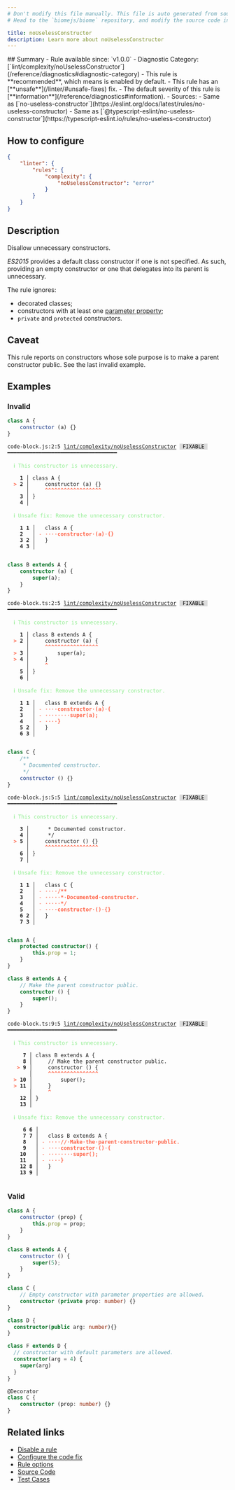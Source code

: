 ```yaml
---
# Don't modify this file manually. This file is auto generated from source, and you will lose your changes next time the website is built.
# Head to the `biomejs/biome` repository, and modify the source code in there.

title: noUselessConstructor
description: Learn more about noUselessConstructor
---
```


<Tabs>
<TabItem label="JavaScript (and super languages)" icon="seti:javascript">
## Summary
- Rule available since: `v1.0.0`
- Diagnostic Category: [`lint/complexity/noUselessConstructor`](/reference/diagnostics#diagnostic-category)
- This rule is **recommended**, which means is enabled by default.
- This rule has an [**unsafe**](/linter/#unsafe-fixes) fix.
- The default severity of this rule is [**information**](/reference/diagnostics#information).
- Sources: 
  - Same as [`no-useless-constructor`](https://eslint.org/docs/latest/rules/no-useless-constructor)
  - Same as [`@typescript-eslint/no-useless-constructor`](https://typescript-eslint.io/rules/no-useless-constructor)

## How to configure
```json title="biome.json"
{
	"linter": {
		"rules": {
			"complexity": {
				"noUselessConstructor": "error"
			}
		}
	}
}

```
## Description
Disallow unnecessary constructors.

_ES2015_ provides a default class constructor if one is not specified.
As such, providing an empty constructor or one that delegates into its parent is unnecessary.

The rule ignores:

- decorated classes;
- constructors with at least one [parameter property](https://www.typescriptlang.org/docs/handbook/2/classes.html#parameter-properties);
- `private` and `protected` constructors.

## Caveat

This rule reports on constructors whose sole purpose is to make a parent constructor public.
See the last invalid example.

## Examples

### Invalid

```js
class A {
    constructor (a) {}
}
```

<pre class="language-text"><code class="language-text">code-block.js:2:5 <a href="https://biomejs.dev/linter/rules/no-useless-constructor">lint/complexity/noUselessConstructor</a> <span style="color: #000; background-color: #ddd;"> FIXABLE </span> ━━━━━━━━━━━━━━━━━━━━━━━━━━━━━━━━━━━<br /><br />  <strong><span style="color: lightgreen;">ℹ</span></strong> <span style="color: lightgreen;">This constructor is unnecessary.</span><br />  <br />    <strong>1 │ </strong>class A &#123;<br />  <strong><span style="color: Tomato;">&gt;</span></strong> <strong>2 │ </strong>    constructor (a) &#123;&#125;<br />   <strong>   │ </strong>    <strong><span style="color: Tomato;">^</span></strong><strong><span style="color: Tomato;">^</span></strong><strong><span style="color: Tomato;">^</span></strong><strong><span style="color: Tomato;">^</span></strong><strong><span style="color: Tomato;">^</span></strong><strong><span style="color: Tomato;">^</span></strong><strong><span style="color: Tomato;">^</span></strong><strong><span style="color: Tomato;">^</span></strong><strong><span style="color: Tomato;">^</span></strong><strong><span style="color: Tomato;">^</span></strong><strong><span style="color: Tomato;">^</span></strong><strong><span style="color: Tomato;">^</span></strong><strong><span style="color: Tomato;">^</span></strong><strong><span style="color: Tomato;">^</span></strong><strong><span style="color: Tomato;">^</span></strong><strong><span style="color: Tomato;">^</span></strong><strong><span style="color: Tomato;">^</span></strong><strong><span style="color: Tomato;">^</span></strong><br />    <strong>3 │ </strong>&#125;<br />    <strong>4 │ </strong><br />  <br />  <strong><span style="color: lightgreen;">ℹ</span></strong> <span style="color: lightgreen;">Unsafe fix</span><span style="color: lightgreen;">: </span><span style="color: lightgreen;">Remove the unnecessary constructor.</span><br />  <br />    <strong>1</strong> <strong>1</strong><strong> │ </strong>  class A &#123;<br />    <strong>2</strong>  <strong> │ </strong><span style="color: Tomato;">-</span> <span style="color: Tomato;"><span style="opacity: 0.8;"><strong>·</strong></span></span><span style="color: Tomato;"><span style="opacity: 0.8;"><strong>·</strong></span></span><span style="color: Tomato;"><span style="opacity: 0.8;"><strong>·</strong></span></span><span style="color: Tomato;"><span style="opacity: 0.8;"><strong>·</strong></span></span><span style="color: Tomato;"><strong>c</strong></span><span style="color: Tomato;"><strong>o</strong></span><span style="color: Tomato;"><strong>n</strong></span><span style="color: Tomato;"><strong>s</strong></span><span style="color: Tomato;"><strong>t</strong></span><span style="color: Tomato;"><strong>r</strong></span><span style="color: Tomato;"><strong>u</strong></span><span style="color: Tomato;"><strong>c</strong></span><span style="color: Tomato;"><strong>t</strong></span><span style="color: Tomato;"><strong>o</strong></span><span style="color: Tomato;"><strong>r</strong></span><span style="color: Tomato;"><span style="opacity: 0.8;"><strong>·</strong></span></span><span style="color: Tomato;"><strong>(</strong></span><span style="color: Tomato;"><strong>a</strong></span><span style="color: Tomato;"><strong>)</strong></span><span style="color: Tomato;"><span style="opacity: 0.8;"><strong>·</strong></span></span><span style="color: Tomato;"><strong>&#123;</strong></span><span style="color: Tomato;"><strong>&#125;</strong></span><br />    <strong>3</strong> <strong>2</strong><strong> │ </strong>  &#125;<br />    <strong>4</strong> <strong>3</strong><strong> │ </strong>  <br />  <br /></code></pre>

```ts
class B extends A {
    constructor (a) {
        super(a);
    }
}
```

<pre class="language-text"><code class="language-text">code-block.ts:2:5 <a href="https://biomejs.dev/linter/rules/no-useless-constructor">lint/complexity/noUselessConstructor</a> <span style="color: #000; background-color: #ddd;"> FIXABLE </span> ━━━━━━━━━━━━━━━━━━━━━━━━━━━━━━━━━━━<br /><br />  <strong><span style="color: lightgreen;">ℹ</span></strong> <span style="color: lightgreen;">This constructor is unnecessary.</span><br />  <br />    <strong>1 │ </strong>class B extends A &#123;<br />  <strong><span style="color: Tomato;">&gt;</span></strong> <strong>2 │ </strong>    constructor (a) &#123;<br />   <strong>   │ </strong>    <strong><span style="color: Tomato;">^</span></strong><strong><span style="color: Tomato;">^</span></strong><strong><span style="color: Tomato;">^</span></strong><strong><span style="color: Tomato;">^</span></strong><strong><span style="color: Tomato;">^</span></strong><strong><span style="color: Tomato;">^</span></strong><strong><span style="color: Tomato;">^</span></strong><strong><span style="color: Tomato;">^</span></strong><strong><span style="color: Tomato;">^</span></strong><strong><span style="color: Tomato;">^</span></strong><strong><span style="color: Tomato;">^</span></strong><strong><span style="color: Tomato;">^</span></strong><strong><span style="color: Tomato;">^</span></strong><strong><span style="color: Tomato;">^</span></strong><strong><span style="color: Tomato;">^</span></strong><strong><span style="color: Tomato;">^</span></strong><strong><span style="color: Tomato;">^</span></strong><br />  <strong><span style="color: Tomato;">&gt;</span></strong> <strong>3 │ </strong>        super(a);<br />  <strong><span style="color: Tomato;">&gt;</span></strong> <strong>4 │ </strong>    &#125;<br />   <strong>   │ </strong>    <strong><span style="color: Tomato;">^</span></strong><br />    <strong>5 │ </strong>&#125;<br />    <strong>6 │ </strong><br />  <br />  <strong><span style="color: lightgreen;">ℹ</span></strong> <span style="color: lightgreen;">Unsafe fix</span><span style="color: lightgreen;">: </span><span style="color: lightgreen;">Remove the unnecessary constructor.</span><br />  <br />    <strong>1</strong> <strong>1</strong><strong> │ </strong>  class B extends A &#123;<br />    <strong>2</strong>  <strong> │ </strong><span style="color: Tomato;">-</span> <span style="color: Tomato;"><span style="opacity: 0.8;"><strong>·</strong></span></span><span style="color: Tomato;"><span style="opacity: 0.8;"><strong>·</strong></span></span><span style="color: Tomato;"><span style="opacity: 0.8;"><strong>·</strong></span></span><span style="color: Tomato;"><span style="opacity: 0.8;"><strong>·</strong></span></span><span style="color: Tomato;"><strong>c</strong></span><span style="color: Tomato;"><strong>o</strong></span><span style="color: Tomato;"><strong>n</strong></span><span style="color: Tomato;"><strong>s</strong></span><span style="color: Tomato;"><strong>t</strong></span><span style="color: Tomato;"><strong>r</strong></span><span style="color: Tomato;"><strong>u</strong></span><span style="color: Tomato;"><strong>c</strong></span><span style="color: Tomato;"><strong>t</strong></span><span style="color: Tomato;"><strong>o</strong></span><span style="color: Tomato;"><strong>r</strong></span><span style="color: Tomato;"><span style="opacity: 0.8;"><strong>·</strong></span></span><span style="color: Tomato;"><strong>(</strong></span><span style="color: Tomato;"><strong>a</strong></span><span style="color: Tomato;"><strong>)</strong></span><span style="color: Tomato;"><span style="opacity: 0.8;"><strong>·</strong></span></span><span style="color: Tomato;"><strong>&#123;</strong></span><br />    <strong>3</strong>  <strong> │ </strong><span style="color: Tomato;">-</span> <span style="color: Tomato;"><span style="opacity: 0.8;"><strong>·</strong></span></span><span style="color: Tomato;"><span style="opacity: 0.8;"><strong>·</strong></span></span><span style="color: Tomato;"><span style="opacity: 0.8;"><strong>·</strong></span></span><span style="color: Tomato;"><span style="opacity: 0.8;"><strong>·</strong></span></span><span style="color: Tomato;"><span style="opacity: 0.8;"><strong>·</strong></span></span><span style="color: Tomato;"><span style="opacity: 0.8;"><strong>·</strong></span></span><span style="color: Tomato;"><span style="opacity: 0.8;"><strong>·</strong></span></span><span style="color: Tomato;"><span style="opacity: 0.8;"><strong>·</strong></span></span><span style="color: Tomato;"><strong>s</strong></span><span style="color: Tomato;"><strong>u</strong></span><span style="color: Tomato;"><strong>p</strong></span><span style="color: Tomato;"><strong>e</strong></span><span style="color: Tomato;"><strong>r</strong></span><span style="color: Tomato;"><strong>(</strong></span><span style="color: Tomato;"><strong>a</strong></span><span style="color: Tomato;"><strong>)</strong></span><span style="color: Tomato;"><strong>;</strong></span><br />    <strong>4</strong>  <strong> │ </strong><span style="color: Tomato;">-</span> <span style="color: Tomato;"><span style="opacity: 0.8;"><strong>·</strong></span></span><span style="color: Tomato;"><span style="opacity: 0.8;"><strong>·</strong></span></span><span style="color: Tomato;"><span style="opacity: 0.8;"><strong>·</strong></span></span><span style="color: Tomato;"><span style="opacity: 0.8;"><strong>·</strong></span></span><span style="color: Tomato;"><strong>&#125;</strong></span><br />    <strong>5</strong> <strong>2</strong><strong> │ </strong>  &#125;<br />    <strong>6</strong> <strong>3</strong><strong> │ </strong>  <br />  <br /></code></pre>

```js
class C {
    /**
     * Documented constructor.
     */
    constructor () {}
}
```

<pre class="language-text"><code class="language-text">code-block.js:5:5 <a href="https://biomejs.dev/linter/rules/no-useless-constructor">lint/complexity/noUselessConstructor</a> <span style="color: #000; background-color: #ddd;"> FIXABLE </span> ━━━━━━━━━━━━━━━━━━━━━━━━━━━━━━━━━━━<br /><br />  <strong><span style="color: lightgreen;">ℹ</span></strong> <span style="color: lightgreen;">This constructor is unnecessary.</span><br />  <br />    <strong>3 │ </strong>     &#42; Documented constructor.<br />    <strong>4 │ </strong>     &#42;/<br />  <strong><span style="color: Tomato;">&gt;</span></strong> <strong>5 │ </strong>    constructor () &#123;&#125;<br />   <strong>   │ </strong>    <strong><span style="color: Tomato;">^</span></strong><strong><span style="color: Tomato;">^</span></strong><strong><span style="color: Tomato;">^</span></strong><strong><span style="color: Tomato;">^</span></strong><strong><span style="color: Tomato;">^</span></strong><strong><span style="color: Tomato;">^</span></strong><strong><span style="color: Tomato;">^</span></strong><strong><span style="color: Tomato;">^</span></strong><strong><span style="color: Tomato;">^</span></strong><strong><span style="color: Tomato;">^</span></strong><strong><span style="color: Tomato;">^</span></strong><strong><span style="color: Tomato;">^</span></strong><strong><span style="color: Tomato;">^</span></strong><strong><span style="color: Tomato;">^</span></strong><strong><span style="color: Tomato;">^</span></strong><strong><span style="color: Tomato;">^</span></strong><strong><span style="color: Tomato;">^</span></strong><br />    <strong>6 │ </strong>&#125;<br />    <strong>7 │ </strong><br />  <br />  <strong><span style="color: lightgreen;">ℹ</span></strong> <span style="color: lightgreen;">Unsafe fix</span><span style="color: lightgreen;">: </span><span style="color: lightgreen;">Remove the unnecessary constructor.</span><br />  <br />    <strong>1</strong> <strong>1</strong><strong> │ </strong>  class C &#123;<br />    <strong>2</strong>  <strong> │ </strong><span style="color: Tomato;">-</span> <span style="color: Tomato;"><span style="opacity: 0.8;"><strong>·</strong></span></span><span style="color: Tomato;"><span style="opacity: 0.8;"><strong>·</strong></span></span><span style="color: Tomato;"><span style="opacity: 0.8;"><strong>·</strong></span></span><span style="color: Tomato;"><span style="opacity: 0.8;"><strong>·</strong></span></span><span style="color: Tomato;"><strong>/</strong></span><span style="color: Tomato;"><strong>&#42;</strong></span><span style="color: Tomato;"><strong>&#42;</strong></span><br />    <strong>3</strong>  <strong> │ </strong><span style="color: Tomato;">-</span> <span style="color: Tomato;"><span style="opacity: 0.8;"><strong>·</strong></span></span><span style="color: Tomato;"><span style="opacity: 0.8;"><strong>·</strong></span></span><span style="color: Tomato;"><span style="opacity: 0.8;"><strong>·</strong></span></span><span style="color: Tomato;"><span style="opacity: 0.8;"><strong>·</strong></span></span><span style="color: Tomato;"><span style="opacity: 0.8;"><strong>·</strong></span></span><span style="color: Tomato;"><strong>&#42;</strong></span><span style="color: Tomato;"><span style="opacity: 0.8;"><strong>·</strong></span></span><span style="color: Tomato;"><strong>D</strong></span><span style="color: Tomato;"><strong>o</strong></span><span style="color: Tomato;"><strong>c</strong></span><span style="color: Tomato;"><strong>u</strong></span><span style="color: Tomato;"><strong>m</strong></span><span style="color: Tomato;"><strong>e</strong></span><span style="color: Tomato;"><strong>n</strong></span><span style="color: Tomato;"><strong>t</strong></span><span style="color: Tomato;"><strong>e</strong></span><span style="color: Tomato;"><strong>d</strong></span><span style="color: Tomato;"><span style="opacity: 0.8;"><strong>·</strong></span></span><span style="color: Tomato;"><strong>c</strong></span><span style="color: Tomato;"><strong>o</strong></span><span style="color: Tomato;"><strong>n</strong></span><span style="color: Tomato;"><strong>s</strong></span><span style="color: Tomato;"><strong>t</strong></span><span style="color: Tomato;"><strong>r</strong></span><span style="color: Tomato;"><strong>u</strong></span><span style="color: Tomato;"><strong>c</strong></span><span style="color: Tomato;"><strong>t</strong></span><span style="color: Tomato;"><strong>o</strong></span><span style="color: Tomato;"><strong>r</strong></span><span style="color: Tomato;"><strong>.</strong></span><br />    <strong>4</strong>  <strong> │ </strong><span style="color: Tomato;">-</span> <span style="color: Tomato;"><span style="opacity: 0.8;"><strong>·</strong></span></span><span style="color: Tomato;"><span style="opacity: 0.8;"><strong>·</strong></span></span><span style="color: Tomato;"><span style="opacity: 0.8;"><strong>·</strong></span></span><span style="color: Tomato;"><span style="opacity: 0.8;"><strong>·</strong></span></span><span style="color: Tomato;"><span style="opacity: 0.8;"><strong>·</strong></span></span><span style="color: Tomato;"><strong>&#42;</strong></span><span style="color: Tomato;"><strong>/</strong></span><br />    <strong>5</strong>  <strong> │ </strong><span style="color: Tomato;">-</span> <span style="color: Tomato;"><span style="opacity: 0.8;"><strong>·</strong></span></span><span style="color: Tomato;"><span style="opacity: 0.8;"><strong>·</strong></span></span><span style="color: Tomato;"><span style="opacity: 0.8;"><strong>·</strong></span></span><span style="color: Tomato;"><span style="opacity: 0.8;"><strong>·</strong></span></span><span style="color: Tomato;"><strong>c</strong></span><span style="color: Tomato;"><strong>o</strong></span><span style="color: Tomato;"><strong>n</strong></span><span style="color: Tomato;"><strong>s</strong></span><span style="color: Tomato;"><strong>t</strong></span><span style="color: Tomato;"><strong>r</strong></span><span style="color: Tomato;"><strong>u</strong></span><span style="color: Tomato;"><strong>c</strong></span><span style="color: Tomato;"><strong>t</strong></span><span style="color: Tomato;"><strong>o</strong></span><span style="color: Tomato;"><strong>r</strong></span><span style="color: Tomato;"><span style="opacity: 0.8;"><strong>·</strong></span></span><span style="color: Tomato;"><strong>(</strong></span><span style="color: Tomato;"><strong>)</strong></span><span style="color: Tomato;"><span style="opacity: 0.8;"><strong>·</strong></span></span><span style="color: Tomato;"><strong>&#123;</strong></span><span style="color: Tomato;"><strong>&#125;</strong></span><br />    <strong>6</strong> <strong>2</strong><strong> │ </strong>  &#125;<br />    <strong>7</strong> <strong>3</strong><strong> │ </strong>  <br />  <br /></code></pre>

```ts
class A {
    protected constructor() {
        this.prop = 1;
    }
}

class B extends A {
    // Make the parent constructor public.
    constructor () {
        super();
    }
}
```

<pre class="language-text"><code class="language-text">code-block.ts:9:5 <a href="https://biomejs.dev/linter/rules/no-useless-constructor">lint/complexity/noUselessConstructor</a> <span style="color: #000; background-color: #ddd;"> FIXABLE </span> ━━━━━━━━━━━━━━━━━━━━━━━━━━━━━━━━━━━<br /><br />  <strong><span style="color: lightgreen;">ℹ</span></strong> <span style="color: lightgreen;">This constructor is unnecessary.</span><br />  <br />     <strong>7 │ </strong>class B extends A &#123;<br />     <strong>8 │ </strong>    // Make the parent constructor public.<br />   <strong><span style="color: Tomato;">&gt;</span></strong> <strong>9 │ </strong>    constructor () &#123;<br />    <strong>   │ </strong>    <strong><span style="color: Tomato;">^</span></strong><strong><span style="color: Tomato;">^</span></strong><strong><span style="color: Tomato;">^</span></strong><strong><span style="color: Tomato;">^</span></strong><strong><span style="color: Tomato;">^</span></strong><strong><span style="color: Tomato;">^</span></strong><strong><span style="color: Tomato;">^</span></strong><strong><span style="color: Tomato;">^</span></strong><strong><span style="color: Tomato;">^</span></strong><strong><span style="color: Tomato;">^</span></strong><strong><span style="color: Tomato;">^</span></strong><strong><span style="color: Tomato;">^</span></strong><strong><span style="color: Tomato;">^</span></strong><strong><span style="color: Tomato;">^</span></strong><strong><span style="color: Tomato;">^</span></strong><strong><span style="color: Tomato;">^</span></strong><br />  <strong><span style="color: Tomato;">&gt;</span></strong> <strong>10 │ </strong>        super();<br />  <strong><span style="color: Tomato;">&gt;</span></strong> <strong>11 │ </strong>    &#125;<br />    <strong>   │ </strong>    <strong><span style="color: Tomato;">^</span></strong><br />    <strong>12 │ </strong>&#125;<br />    <strong>13 │ </strong><br />  <br />  <strong><span style="color: lightgreen;">ℹ</span></strong> <span style="color: lightgreen;">Unsafe fix</span><span style="color: lightgreen;">: </span><span style="color: lightgreen;">Remove the unnecessary constructor.</span><br />  <br />    <strong> 6</strong> <strong>6</strong><strong> │ </strong>  <br />    <strong> 7</strong> <strong>7</strong><strong> │ </strong>  class B extends A &#123;<br />    <strong> 8</strong>  <strong> │ </strong><span style="color: Tomato;">-</span> <span style="color: Tomato;"><span style="opacity: 0.8;"><strong>·</strong></span></span><span style="color: Tomato;"><span style="opacity: 0.8;"><strong>·</strong></span></span><span style="color: Tomato;"><span style="opacity: 0.8;"><strong>·</strong></span></span><span style="color: Tomato;"><span style="opacity: 0.8;"><strong>·</strong></span></span><span style="color: Tomato;"><strong>/</strong></span><span style="color: Tomato;"><strong>/</strong></span><span style="color: Tomato;"><span style="opacity: 0.8;"><strong>·</strong></span></span><span style="color: Tomato;"><strong>M</strong></span><span style="color: Tomato;"><strong>a</strong></span><span style="color: Tomato;"><strong>k</strong></span><span style="color: Tomato;"><strong>e</strong></span><span style="color: Tomato;"><span style="opacity: 0.8;"><strong>·</strong></span></span><span style="color: Tomato;"><strong>t</strong></span><span style="color: Tomato;"><strong>h</strong></span><span style="color: Tomato;"><strong>e</strong></span><span style="color: Tomato;"><span style="opacity: 0.8;"><strong>·</strong></span></span><span style="color: Tomato;"><strong>p</strong></span><span style="color: Tomato;"><strong>a</strong></span><span style="color: Tomato;"><strong>r</strong></span><span style="color: Tomato;"><strong>e</strong></span><span style="color: Tomato;"><strong>n</strong></span><span style="color: Tomato;"><strong>t</strong></span><span style="color: Tomato;"><span style="opacity: 0.8;"><strong>·</strong></span></span><span style="color: Tomato;"><strong>c</strong></span><span style="color: Tomato;"><strong>o</strong></span><span style="color: Tomato;"><strong>n</strong></span><span style="color: Tomato;"><strong>s</strong></span><span style="color: Tomato;"><strong>t</strong></span><span style="color: Tomato;"><strong>r</strong></span><span style="color: Tomato;"><strong>u</strong></span><span style="color: Tomato;"><strong>c</strong></span><span style="color: Tomato;"><strong>t</strong></span><span style="color: Tomato;"><strong>o</strong></span><span style="color: Tomato;"><strong>r</strong></span><span style="color: Tomato;"><span style="opacity: 0.8;"><strong>·</strong></span></span><span style="color: Tomato;"><strong>p</strong></span><span style="color: Tomato;"><strong>u</strong></span><span style="color: Tomato;"><strong>b</strong></span><span style="color: Tomato;"><strong>l</strong></span><span style="color: Tomato;"><strong>i</strong></span><span style="color: Tomato;"><strong>c</strong></span><span style="color: Tomato;"><strong>.</strong></span><br />    <strong> 9</strong>  <strong> │ </strong><span style="color: Tomato;">-</span> <span style="color: Tomato;"><span style="opacity: 0.8;"><strong>·</strong></span></span><span style="color: Tomato;"><span style="opacity: 0.8;"><strong>·</strong></span></span><span style="color: Tomato;"><span style="opacity: 0.8;"><strong>·</strong></span></span><span style="color: Tomato;"><span style="opacity: 0.8;"><strong>·</strong></span></span><span style="color: Tomato;"><strong>c</strong></span><span style="color: Tomato;"><strong>o</strong></span><span style="color: Tomato;"><strong>n</strong></span><span style="color: Tomato;"><strong>s</strong></span><span style="color: Tomato;"><strong>t</strong></span><span style="color: Tomato;"><strong>r</strong></span><span style="color: Tomato;"><strong>u</strong></span><span style="color: Tomato;"><strong>c</strong></span><span style="color: Tomato;"><strong>t</strong></span><span style="color: Tomato;"><strong>o</strong></span><span style="color: Tomato;"><strong>r</strong></span><span style="color: Tomato;"><span style="opacity: 0.8;"><strong>·</strong></span></span><span style="color: Tomato;"><strong>(</strong></span><span style="color: Tomato;"><strong>)</strong></span><span style="color: Tomato;"><span style="opacity: 0.8;"><strong>·</strong></span></span><span style="color: Tomato;"><strong>&#123;</strong></span><br />    <strong>10</strong>  <strong> │ </strong><span style="color: Tomato;">-</span> <span style="color: Tomato;"><span style="opacity: 0.8;"><strong>·</strong></span></span><span style="color: Tomato;"><span style="opacity: 0.8;"><strong>·</strong></span></span><span style="color: Tomato;"><span style="opacity: 0.8;"><strong>·</strong></span></span><span style="color: Tomato;"><span style="opacity: 0.8;"><strong>·</strong></span></span><span style="color: Tomato;"><span style="opacity: 0.8;"><strong>·</strong></span></span><span style="color: Tomato;"><span style="opacity: 0.8;"><strong>·</strong></span></span><span style="color: Tomato;"><span style="opacity: 0.8;"><strong>·</strong></span></span><span style="color: Tomato;"><span style="opacity: 0.8;"><strong>·</strong></span></span><span style="color: Tomato;"><strong>s</strong></span><span style="color: Tomato;"><strong>u</strong></span><span style="color: Tomato;"><strong>p</strong></span><span style="color: Tomato;"><strong>e</strong></span><span style="color: Tomato;"><strong>r</strong></span><span style="color: Tomato;"><strong>(</strong></span><span style="color: Tomato;"><strong>)</strong></span><span style="color: Tomato;"><strong>;</strong></span><br />    <strong>11</strong>  <strong> │ </strong><span style="color: Tomato;">-</span> <span style="color: Tomato;"><span style="opacity: 0.8;"><strong>·</strong></span></span><span style="color: Tomato;"><span style="opacity: 0.8;"><strong>·</strong></span></span><span style="color: Tomato;"><span style="opacity: 0.8;"><strong>·</strong></span></span><span style="color: Tomato;"><span style="opacity: 0.8;"><strong>·</strong></span></span><span style="color: Tomato;"><strong>&#125;</strong></span><br />    <strong>12</strong> <strong>8</strong><strong> │ </strong>  &#125;<br />    <strong>13</strong> <strong>9</strong><strong> │ </strong>  <br />  <br /></code></pre>

### Valid

```js
class A {
    constructor (prop) {
        this.prop = prop;
    }
}
```

```js
class B extends A {
    constructor () {
        super(5);
    }
}
```

```ts
class C {
    // Empty constructor with parameter properties are allowed.
    constructor (private prop: number) {}
}
```

```ts
class D {
  constructor(public arg: number){}
}

class F extends D {
  // constructor with default parameters are allowed.
  constructor(arg = 4) {
    super(arg)
  }
}
```

```ts
@Decorator
class C {
    constructor (prop: number) {}
}
```

## Related links

- [Disable a rule](/linter/#disable-a-rule)
- [Configure the code fix](/linter#configure-the-code-fix)
- [Rule options](/linter/#rule-options)
- [Source Code](https://github.com/biomejs/biome/blob/main/crates/biome_js_analyze/src/lint/complexity/no_useless_constructor.rs)
- [Test Cases](https://github.com/biomejs/biome/blob/main/crates/biome_js_analyze/tests/specs/complexity/noUselessConstructor)

</TabItem>
</Tabs>

